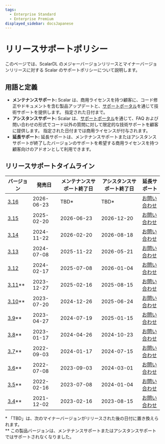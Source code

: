 ```yaml
---
tags:
  - Enterprise Standard
  - Enterprise Premium
displayed_sidebar: docsJapanese
---
```


# リリースサポートポリシー


<TranslationBanner />

このページでは、ScalarDL のメジャーバージョンリリースとマイナーバージョンリリースに対する Scalar のサポートポリシーについて説明します。

## 用語と定義

- **メンテナンスサポート:** Scalar は、商用ライセンスを持つ顧客に、コード修正やドキュメントを含む製品アップデートと、[サポートポータル](https://support.scalar-labs.com/)を通じて技術サポートを提供します。 指定された日付まで。
- **アシスタンスサポート:** Scalar は、[サポートポータル](https://support.scalar-labs.com/)を通じて、FAQ および問い合わせの形式でコード以外の質問に対して限定的な技術サポートを顧客に提供します。 指定された日付までは商用ライセンスが付与されます。
- **延長サポート:** 延長サポートは、メンテナンスサポートまたはアシスタンスサポートが終了したバージョンのサポートを希望する商用ライセンスを持つ顧客向けのアドオンとして利用できます。

## リリースサポートタイムライン

<table>
  <thead>
    <tr>
      <th>バージョン</th>
      <th>発売日</th>
      <th>メンテナンスサポート終了日</th>
      <th>アシスタンスサポート終了日</th>
      <th>延長サポート</th>
    </tr>
  </thead>
  <tbody>
    <tr>
      <td><a href="https://scalardb.scalar-labs.com/ja-jp/docs/latest/releases/release-notes#v3160">3.16</a></td>
      <td>2026-06-23</td>
      <td>TBD*</td>
      <td>TBD*</td>
      <td><a href="https://www.scalar-labs.com/contact">お問い合わせ</a></td>
    </tr>
    <tr>
      <td><a href="https://scalardb.scalar-labs.com/ja-jp/docs/3.15/releases/release-notes#v3150">3.15</a></td>
      <td>2025-02-20</td>
      <td>2026-06-23</td>
      <td>2026-12-20</td>
      <td><a href="https://www.scalar-labs.com/contact">お問い合わせ</a></td>
    </tr>
    <tr>
      <td><a href="https://scalardb.scalar-labs.com/ja-jp/docs/3.14/releases/release-notes#v3140">3.14</a></td>
      <td>2024-11-22</td>
      <td>2026-02-20</td>
      <td>2026-08-18</td>
      <td><a href="https://www.scalar-labs.com/contact">お問い合わせ</a></td>
    </tr>
    <tr>
      <td><a href="https://scalardb.scalar-labs.com/ja-jp/docs/3.13/releases/release-notes#v3130">3.13</a></td>
      <td>2024-07-08</td>
      <td>2025-11-22</td>
      <td>2026-05-21</td>
      <td><a href="https://www.scalar-labs.com/contact">お問い合わせ</a></td>
    </tr>
    <tr>
      <td><a href="https://scalardb.scalar-labs.com/ja-jp/docs/3.12/releases/release-notes#v3120">3.12</a></td>
      <td>2024-02-17</td>
      <td>2025-07-08</td>
      <td>2026-01-04</td>
      <td><a href="https://www.scalar-labs.com/contact">お問い合わせ</a></td>
    </tr>
    <tr>
      <td class="version-out-of-support"><a href="https://scalardb.scalar-labs.com/ja-jp/docs/3.11/releases/release-notes#v3110">3.11</a>**</td>
      <td class="version-out-of-support">2023-12-27</td>
      <td class="version-out-of-support">2025-02-16</td>
      <td class="version-out-of-support">2025-08-15</td>
      <td class="version-out-of-support"><a href="https://www.scalar-labs.com/contact">お問い合わせ</a></td>
    </tr>
    <tr>
      <td class="version-out-of-support"><a href="https://scalardb.scalar-labs.com/ja-jp/docs/3.10/releases/release-notes#v3100">3.10</a>**</td>
      <td class="version-out-of-support">2023-07-20</td>
      <td class="version-out-of-support">2024-12-26</td>
      <td class="version-out-of-support">2025-06-24</td>
      <td class="version-out-of-support"><a href="https://www.scalar-labs.com/contact">お問い合わせ</a></td>
    </tr>
    <tr>
      <td class="version-out-of-support"><a href="https://scalardb.scalar-labs.com/ja-jp/docs/3.9/releases/release-notes#v390">3.9</a>**</td>
      <td class="version-out-of-support">2023-04-27</td>
      <td class="version-out-of-support">2024-07-19</td>
      <td class="version-out-of-support">2025-01-15</td>
      <td class="version-out-of-support"><a href="https://www.scalar-labs.com/contact">お問い合わせ</a></td>
    </tr>
    <tr>
      <td class="version-out-of-support"><a href="https://scalardb.scalar-labs.com/ja-jp/docs/3.8/releases/release-notes#v380">3.8</a>**</td>
      <td class="version-out-of-support">2023-01-17</td>
      <td class="version-out-of-support">2024-04-26</td>
      <td class="version-out-of-support">2024-10-23</td>
      <td class="version-out-of-support"><a href="https://www.scalar-labs.com/contact">お問い合わせ</a></td>
    </tr>
    <tr>
      <td class="version-out-of-support"><a href="https://scalardb.scalar-labs.com/ja-jp/docs/3.7/releases/release-notes#v370">3.7</a>**</td>
      <td class="version-out-of-support">2022-09-03</td>
      <td class="version-out-of-support">2024-01-17</td>
      <td class="version-out-of-support">2024-07-15</td>
      <td class="version-out-of-support"><a href="https://www.scalar-labs.com/contact">お問い合わせ</a></td>
    </tr>
    <tr>
      <td class="version-out-of-support"><a href="https://scalardb.scalar-labs.com/ja-jp/docs/3.6/releases/release-notes#v360">3.6</a>**</td>
      <td class="version-out-of-support">2022-07-08</td>
      <td class="version-out-of-support">2023-09-03</td>
      <td class="version-out-of-support">2024-03-01</td>
      <td class="version-out-of-support"><a href="https://www.scalar-labs.com/contact">お問い合わせ</a></td>
    </tr>
    <tr>
      <td class="version-out-of-support"><a href="https://scalardb.scalar-labs.com/ja-jp/docs/3.5/releases/release-notes#v350">3.5</a>**</td>
      <td class="version-out-of-support">2022-02-16</td>
      <td class="version-out-of-support">2023-07-08</td>
      <td class="version-out-of-support">2024-01-04</td>
      <td class="version-out-of-support"><a href="https://www.scalar-labs.com/contact">お問い合わせ</a></td>
    </tr>
    <tr>
      <td class="version-out-of-support"><a href="https://scalardb.scalar-labs.com/ja-jp/docs/3.4/releases/release-notes#v340">3.4</a>**</td>
      <td class="version-out-of-support">2021-12-02</td>
      <td class="version-out-of-support">2023-02-16</td>
      <td class="version-out-of-support">2023-08-15</td>
      <td class="version-out-of-support"><a href="https://www.scalar-labs.com/contact">お問い合わせ</a></td>
    </tr>
  </tbody>
</table>

\* 「TBD」は、次のマイナーバージョンがリリースされた後の日付に置き換えられます。<br/>
\*\* この製品バージョンは、メンテナンスサポートまたはアシスタンスサポートではサポートされなくなりました。
